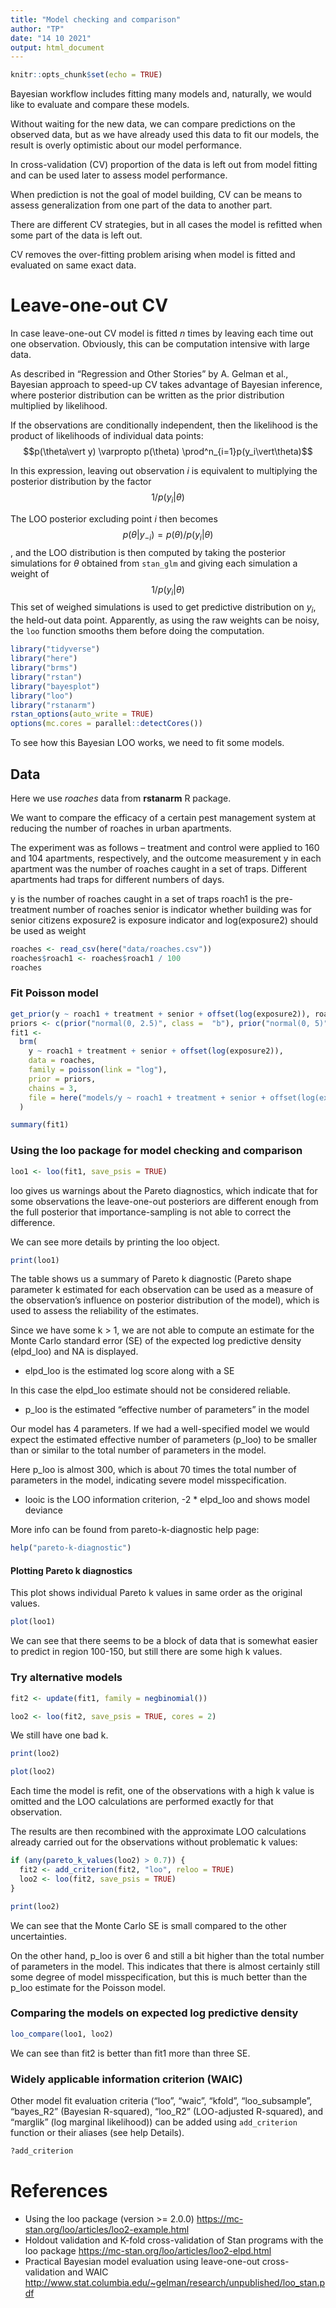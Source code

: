 ```yaml
---
title: "Model checking and comparison"
author: "TP"
date: "14 10 2021"
output: html_document
---
```


```r
knitr::opts_chunk$set(echo = TRUE)
```


Bayesian workflow includes fitting many models and, naturally, we would like to evaluate and compare these models.

Without waiting for the new data, we can compare predictions on the observed data, but as we have already used this data to fit our models, the result is overly optimistic about our model performance.

In cross-validation (CV) proportion of the data is left out from model fitting and can be used later to assess model performance.

When prediction is not the goal of model building, CV can be means to assess generalization from one part of the data to another part.

There are different CV strategies, but in all cases the model is refitted when some part of the data is left out.

CV removes the over-fitting problem arising when model is fitted and evaluated on same exact data.

# Leave-one-out CV

In case leave-one-out CV model is fitted *n* times by leaving each time out one observation.
Obviously, this can be computation intensive with large data.

As described in "Regression and Other Stories" by A. Gelman et al., Bayesian approach to speed-up CV takes advantage of Bayesian inference, where posterior distribution can be written as the prior distribution multiplied by likelihood.

If the observations are conditionally independent, then the likelihood is the product of likelihoods of individual data points: $$p(\theta\vert y) \varpropto p(\theta) \prod^n_{i=1}p(y_i\vert\theta)$$

In this expression, leaving out observation *i* is equivalent to multiplying the posterior distribution by the factor $$1/p(y_i\vert\theta)$$



The LOO posterior excluding point *i* then becomes $$p(\theta\vert y_{-i}) = p(\theta)/p(y_i\vert\theta)$$
, and the LOO distribution is then computed by taking the posterior simulations for $\theta$ obtained from `stan_glm` and giving each simulation a weight of $$1/p(y_i\vert\theta)$$
This set of weighed simulations is used to get predictive distribution on $y_i$, the held-out data point. Apparently, as using the raw weights can be noisy, the `loo` function smooths them before doing the computation.


```r
library("tidyverse")
library("here")
library("brms")
library("rstan")
library("bayesplot")
library("loo")
library("rstanarm")
rstan_options(auto_write = TRUE)
options(mc.cores = parallel::detectCores())
```

To see how this Bayesian LOO works, we need to fit some models.

## Data

Here we use *roaches* data from **rstanarm** R package. 

We want to compare the efficacy of a certain pest management system at reducing the number of roaches in urban apartments.

The experiment was as follows  -- treatment and control were applied to 160 and 104 apartments, respectively, and the outcome measurement y in each apartment was the number of roaches caught in a set of traps. Different apartments had traps for different numbers of days.

y is the number of roaches caught in a set of traps
roach1 is the pre-treatment number of roaches
senior is indicator whether building was for senior citizens
exposure2 is exposure indicator and log(exposure2) should be used as weight

```r
roaches <- read_csv(here("data/roaches.csv"))
roaches$roach1 <- roaches$roach1 / 100
roaches
```

### Fit Poisson model

```r
get_prior(y ~ roach1 + treatment + senior + offset(log(exposure2)), roaches, family = poisson(link = "log"))
priors <- c(prior("normal(0, 2.5)", class =  "b"), prior("normal(0, 5)", class = "Intercept"))
fit1 <-
  brm(
    y ~ roach1 + treatment + senior + offset(log(exposure2)),
    data = roaches,
    family = poisson(link = "log"),
    prior = priors,
    chains = 3,
    file = here("models/y ~ roach1 + treatment + senior + offset(log(exposure2))")
  )
```


```r
summary(fit1)
```

### Using the loo package for model checking and comparison

```r
loo1 <- loo(fit1, save_psis = TRUE)
```

loo gives us warnings about the Pareto diagnostics, which indicate that for some observations the leave-one-out posteriors are different enough from the full posterior that importance-sampling is not able to correct the difference. 

We can see more details by printing the loo object.

```r
print(loo1)
```


The table shows us a summary of Pareto k diagnostic (Pareto shape parameter k estimated for each observation can be used as a measure of the observation's influence on posterior distribution of the model), which is used to assess the reliability of the estimates. 

Since we have some k > 1, we are not able to compute an estimate for the Monte Carlo standard error (SE) of the expected log predictive density (elpd_loo) and NA is displayed.

- elpd_loo is the estimated log score along with a SE

In this case the elpd_loo estimate should not be considered reliable. 

- p_loo is the estimated "effective number of parameters" in the model

Our model has 4 parameters. If we had a well-specified model we would expect the estimated effective number of parameters (p_loo) to be smaller than or similar to the total number of parameters in the model.

Here p_loo is almost 300, which is about 70 times the total number of parameters in the model, indicating severe model misspecification.

- looic is the LOO information criterion, -2 * elpd_loo and shows model deviance

More info can be found from pareto-k-diagnostic help page:
```r
help("pareto-k-diagnostic")
```

#### Plotting Pareto k diagnostics

This plot shows individual Pareto k values in same order as the original values.
 
```r
plot(loo1)
```

We can see that there seems to be a block of data that is somewhat easier to predict in region 100-150, but still there are some high k values.

### Try alternative models

```r
fit2 <- update(fit1, family = negbinomial())
```

```r
loo2 <- loo(fit2, save_psis = TRUE, cores = 2)
```

We still have one bad k.

```r
print(loo2)
```

```r
plot(loo2)
```

Each time the model is refit, one of the observations with a high k value is omitted and the LOO calculations are performed exactly for that observation. 

The results are then recombined with the approximate LOO calculations already carried out for the observations without problematic k values:

```r
if (any(pareto_k_values(loo2) > 0.7)) {
  fit2 <- add_criterion(fit2, "loo", reloo = TRUE)
  loo2 <- loo(fit2, save_psis = TRUE)
}
```


```r
print(loo2)
```

We can see that the Monte Carlo SE is small compared to the other uncertainties.

On the other hand, p_loo is over 6 and still a bit higher than the total number of parameters in the model. This indicates that there is almost certainly still some degree of model misspecification, but this is much better than the p_loo estimate for the Poisson model.


### Comparing the models on expected log predictive density


```r
loo_compare(loo1, loo2)
```


We can see than fit2 is better than fit1 more than three SE.


### Widely applicable information criterion (WAIC)

Other model fit evaluation criteria ("loo", "waic", "kfold", "loo_subsample", "bayes_R2" (Bayesian R-squared), "loo_R2" (LOO-adjusted R-squared), and "marglik" (log marginal likelihood)) can be added using `add_criterion` function or their aliases (see help Details).


```r
?add_criterion
```



# References

- Using the loo package (version >= 2.0.0)
 <https://mc-stan.org/loo/articles/loo2-example.html>
- Holdout validation and K-fold cross-validation of Stan programs with the loo package <https://mc-stan.org/loo/articles/loo2-elpd.html>
- Practical Bayesian model evaluation using leave-one-out cross-validation and WAIC <http://www.stat.columbia.edu/~gelman/research/unpublished/loo_stan.pdf>

